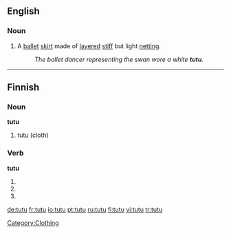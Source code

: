 {{see|tutū}}
==English==

===Noun===
{{en-noun}}

# A [[ballet]] [[skirt]] made of [[layered]] [[stiff]] but light [[netting]].
#: ''The ballet dancer representing the swan wore a white '''tutu'''.''

[[Category:Clothing]]

----

==Finnish==

===Noun===
'''tutu'''
# tutu (cloth)

===Verb===
'''tutu'''

# {{fi-form of|type=verb|mood=indicative|tense=present connegative|[[tutua]]}}
# {{fi-form of|type=verb|pr=second-person|pl=singular|mood=imperative|tense=present|[[tutua]]}}
# {{fi-form of|type=verb|pr=second-person|pl=singular|mood=imperative|tense=present connegative|[[tutua]]}}

[[de:tutu]]
[[fr:tutu]]
[[io:tutu]]
[[pt:tutu]]
[[ru:tutu]]
[[fi:tutu]]
[[vi:tutu]]
[[tr:tutu]]